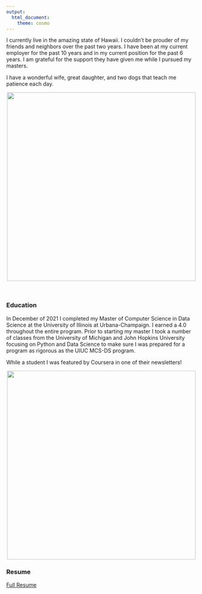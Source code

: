 ```yaml
---
output: 
  html_document: 
    theme: cosmo
---
```


I currently live in the amazing state of Hawaii.  I couldn't be prouder of my friends and neighbors over the past two years.  I have been at my current employer for the past 10 years and in my current position for the past 6 years.  I am grateful for the support they have given me while I pursued my masters.  

I have a wonderful wife, great daughter, and two dogs that teach me patience each day.

<center>![](family.jpeg){width=500px}</center>

<br>

### Education

In December of 2021 I completed my Master of Computer Science in Data Science at the University of Illinois at Urbana-Champaign.  I earned a 4.0 throughout the entire program.  Prior to starting my master I took a number of classes from the University of Michigan and John Hopkins University focusing on Python and Data Science to make sure I was prepared for a program as rigorous as the UIUC MCS-DS program.  

While a student I was featured by Coursera in one of their newsletters!

<center>![](coursera-newsletter.jpg){height=500px}</center>

### Resume
[Full Resume](DerekChapman_Resume_1-16-22.pdf)